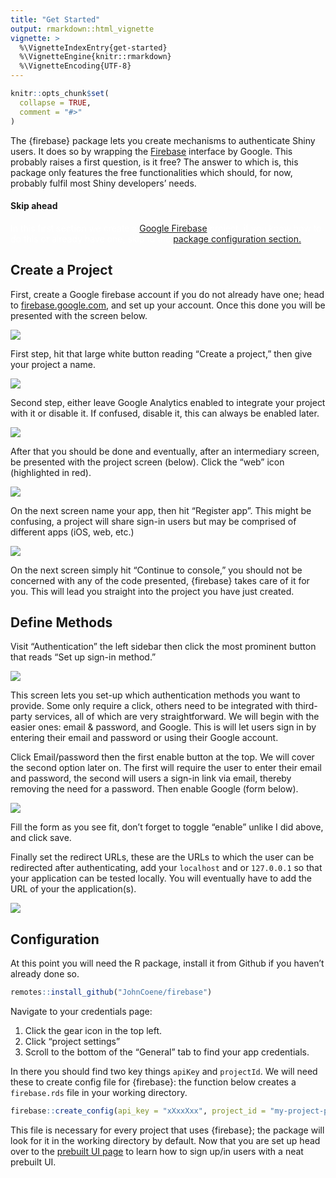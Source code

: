 ```yaml
---
title: "Get Started"
output: rmarkdown::html_vignette
vignette: >
  %\VignetteIndexEntry{get-started}
  %\VignetteEngine{knitr::rmarkdown}
  %\VignetteEncoding{UTF-8}
---
```


```r
knitr::opts_chunk$set(
  collapse = TRUE,
  comment = "#>"
)
```

The {firebase} package lets you create mechanisms to authenticate Shiny users. It does so by wrapping the [Firebase](https://firebase.google.com/) interface by Google. This probably raises a first question, is it free? The answer to which is, this package only features the free functionalities which should, for now, probably fulfil most Shiny developers' needs.

<div class="alert alert-success">
<h4>Skip ahead</h4>
<p style="color:white;">In this first section we create a <a href="https://firebase.google.com" class="alert-link">Google Firebase</a> project, if you know how to do this or already have one, skip to the <a href="#configuration">package configuration section.</a>.</p>
</div>

## Create a Project

First, create a Google firebase account if you do not already have one; head to [firebase.google.com](https://firebase.google.com/), and set up your account. Once this done you will be presented with the screen below.

![](fireblaze_home.png)

First step, hit that large white button reading "Create a project," then give your project a name.

![](fireblaze_step_1.png)

Second step, either leave Google Analytics enabled to integrate your project with it or disable it. If confused, disable it, this can always be enabled later.

![](fireblaze_step_2.png)

After that you should be done and eventually, after an intermediary screen, be presented with the project screen (below). Click the "web" icon (highlighted in <span class="text-danger">red</span>). 

![](fireblaze_project.png)

On the next screen name your app, then hit "Register app". This might be confusing, a project will share sign-in users but may be comprised of different apps (iOS, web, etc.)

![](fireblazer_project_setup1.png)

On the next screen simply hit "Continue to console," you should not be concerned with any of the code presented, {firebase} takes care of it for you. This will lead you straight into the project you have just created. 

## Define Methods

Visit "Authentication" the left sidebar then click the most prominent button that reads "Set up sign-in method."

![](fireblaze_signin_method.png)

This screen lets you set-up which authentication methods you want to provide. Some only require a click, others need to be integrated with third-party services, all of which are very straightforward. We will begin with the easier ones: email & password, and Google. This is will let users sign in by entering their email and password or using their Google account.

Click Email/password then the first enable button at the top. We will cover the second option later on. The first will require the user to enter their email and password, the second will users a sign-in link via email, thereby removing the need for a password. Then enable Google (form below).

![](fireblaze_google.png)

Fill the form as you see fit, don't forget to toggle "enable" unlike I did above, and click save.

Finally set the redirect URLs, these are the URLs to which the user can be redirected after authenticating, add your `localhost` and or `127.0.0.1` so that your application can be tested locally. You will eventually have to add the URL of your the application(s).

![](firebase_redirect.png)

## Configuration

At this point you will need the R package, install it from Github if you haven't already done so.

```r
remotes::install_github("JohnCoene/firebase")
```

Navigate to your credentials page:

1. Click the gear icon <i class="fa fa-cog"></i> in the top left.
2. Click "project settings"
3. Scroll to the bottom of the "General" tab to find your app credentials.

In there you should find two key things `apiKey` and `projectId`. We will need these to create config file for {firebase}: the function below creates a `firebase.rds` file in your working directory. 

```r
firebase::create_config(api_key = "xXxxXxx", project_id = "my-project-package")
```

This file is necessary for every project that uses {firebase}; the package will look for it in the working directory by default. Now that you are set up head over to the [prebuilt UI page](ui.html) to learn how to sign up/in users with a neat prebuilt UI. 